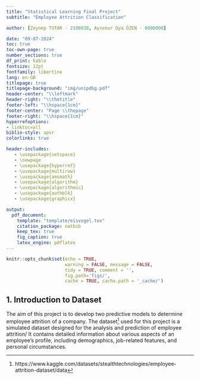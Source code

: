 ```yaml
---
title: "Statistical Learning Final Project"
subtitle: "Employee Attrition Classification"

author: [Zeynep TUTAR - 2106038, Aysenur Oya ÖZEN - 0000000]

date: "09-07-2024"
toc: true
toc-own-page: true
number_sections: true
df_print: kable
fontsize: 12pt
fontfamily: libertine
lang: en-GB
titlepage: true
titlepage-background: "img/unipdbg.pdf"
header-center: "\\leftmark"
header-right: "\\thetitle"
footer-left: "\\hspace{1cm}"
footer-center: "Page \\thepage"
footer-right: "\\hspace{1cm}"
hyperrefoptions:
- linktoc=all
biblio-style: apsr
colorlinks: true

header-includes:
   - \usepackage{setspace}
   - \newpage
   - \usepackage{hyperref}
   - \usepackage{multirow}
   - \usepackage{amsmath}
   - \usepackage{algorithm}
   - \usepackage{algorithmic}
   - \usepackage{authblk}
   - \usepackage{graphicx}

output:
  pdf_document:
    template: "template/eisvogel.tex"
    citation_package: natbib
    keep_tex: true
    fig_caption: true
    latex_engine: pdflatex
---
```


```r
knitr::opts_chunk$set(echo = TRUE, 
                      warning = FALSE, message = FALSE,
                      tidy = TRUE, comment = '',
                      fig.path='figs/',
                      cache = TRUE, cache.path = '_cache/')
```

## 1. Introduction to Dataset

The aim of this project is to develop two predictive models to determine employee attrition of a company. The dataset[^dataset] used for this project is a simulated dataset designed for the analysis and prediction of employee attrition/ It contains detailed information about various aspects of an employee's profile, including demographics, job-related features, and personal circumstances.

[^dataset]: https://www.kaggle.com/datasets/stealthtechnologies/employee-attrition-dataset/data
